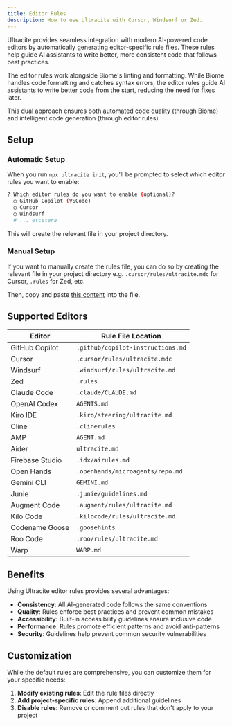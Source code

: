 ```yaml
---
title: Editor Rules
description: How to use Ultracite with Cursor, Windsurf or Zed.
---
```


Ultracite provides seamless integration with modern AI-powered code editors by automatically generating editor-specific rule files. These rules help guide AI assistants to write better, more consistent code that follows best practices.

The editor rules work alongside Biome's linting and formatting. While Biome handles code formatting and catches syntax errors, the editor rules guide AI assistants to write better code from the start, reducing the need for fixes later.

This dual approach ensures both automated code quality (through Biome) and intelligent code generation (through editor rules).

## Setup

### Automatic Setup

When you run `npx ultracite init`, you'll be prompted to select which editor rules you want to enable:

```bash
? Which editor rules do you want to enable (optional)?
  ◯ GitHub Copilot (VSCode)
  ◯ Cursor
  ◯ Windsurf
  # ... etcetera
```

This will create the relevant file in your project directory.

### Manual Setup

If you want to manually create the rules file, you can do so by creating the relevant file in your project directory e.g. `.cursor/rules/ultracite.mdc` for Cursor, `.rules` for Zed, etc.

Then, copy and paste [this content](https://github.com/haydenbleasel/ultracite/tree/main/.cursor/rules/ultracite.mdc) into the file.

## Supported Editors

| Editor          | Rule File Location                |
| --------------- | --------------------------------- |
| GitHub Copilot  | `.github/copilot-instructions.md` |
| Cursor          | `.cursor/rules/ultracite.mdc`     |
| Windsurf        | `.windsurf/rules/ultracite.md`    |
| Zed             | `.rules`                          |
| Claude Code     | `.claude/CLAUDE.md`               |
| OpenAI Codex    | `AGENTS.md`                       |
| Kiro IDE        | `.kiro/steering/ultracite.md`     |
| Cline           | `.clinerules`                     |
| AMP             | `AGENT.md`                        |
| Aider           | `ultracite.md`                    |
| Firebase Studio | `.idx/airules.md`                 |
| Open Hands      | `.openhands/microagents/repo.md`  |
| Gemini CLI      | `GEMINI.md`                       |
| Junie           | `.junie/guidelines.md`            |
| Augment Code    | `.augment/rules/ultracite.md`     |
| Kilo Code       | `.kilocode/rules/ultracite.md`    |
| Codename Goose  | `.goosehints`                     |
| Roo Code        | `.roo/rules/ultracite.md`         |
| Warp            | `WARP.md`                         |

## Benefits

Using Ultracite editor rules provides several advantages:

- **Consistency**: All AI-generated code follows the same conventions
- **Quality**: Rules enforce best practices and prevent common mistakes
- **Accessibility**: Built-in accessibility guidelines ensure inclusive code
- **Performance**: Rules promote efficient patterns and avoid anti-patterns
- **Security**: Guidelines help prevent common security vulnerabilities

## Customization

While the default rules are comprehensive, you can customize them for your specific needs:

1. **Modify existing rules**: Edit the rule files directly
2. **Add project-specific rules**: Append additional guidelines
3. **Disable rules**: Remove or comment out rules that don't apply to your project
